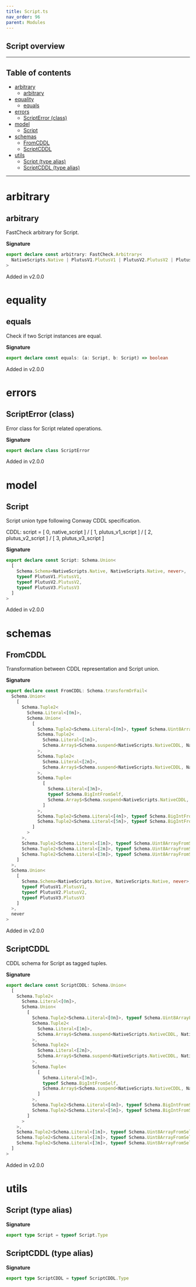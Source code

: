 ```yaml
---
title: Script.ts
nav_order: 96
parent: Modules
---
```


## Script overview

---

<h2 className="text-delta">Table of contents</h2>

- [arbitrary](#arbitrary)
  - [arbitrary](#arbitrary-1)
- [equality](#equality)
  - [equals](#equals)
- [errors](#errors)
  - [ScriptError (class)](#scripterror-class)
- [model](#model)
  - [Script](#script)
- [schemas](#schemas)
  - [FromCDDL](#fromcddl)
  - [ScriptCDDL](#scriptcddl)
- [utils](#utils)
  - [Script (type alias)](#script-type-alias)
  - [ScriptCDDL (type alias)](#scriptcddl-type-alias)

---

# arbitrary

## arbitrary

FastCheck arbitrary for Script.

**Signature**

```ts
export declare const arbitrary: FastCheck.Arbitrary<
  NativeScripts.Native | PlutusV1.PlutusV1 | PlutusV2.PlutusV2 | PlutusV3.PlutusV3
>
```

Added in v2.0.0

# equality

## equals

Check if two Script instances are equal.

**Signature**

```ts
export declare const equals: (a: Script, b: Script) => boolean
```

Added in v2.0.0

# errors

## ScriptError (class)

Error class for Script related operations.

**Signature**

```ts
export declare class ScriptError
```

Added in v2.0.0

# model

## Script

Script union type following Conway CDDL specification.

CDDL:
script =
[ 0, native_script ]
/ [ 1, plutus_v1_script ]
/ [ 2, plutus_v2_script ]
/ [ 3, plutus_v3_script ]

**Signature**

```ts
export declare const Script: Schema.Union<
  [
    Schema.Schema<NativeScripts.Native, NativeScripts.Native, never>,
    typeof PlutusV1.PlutusV1,
    typeof PlutusV2.PlutusV2,
    typeof PlutusV3.PlutusV3
  ]
>
```

Added in v2.0.0

# schemas

## FromCDDL

Transformation between CDDL representation and Script union.

**Signature**

```ts
export declare const FromCDDL: Schema.transformOrFail<
  Schema.Union<
    [
      Schema.Tuple2<
        Schema.Literal<[0n]>,
        Schema.Union<
          [
            Schema.Tuple2<Schema.Literal<[0n]>, typeof Schema.Uint8ArrayFromSelf>,
            Schema.Tuple2<
              Schema.Literal<[1n]>,
              Schema.Array$<Schema.suspend<NativeScripts.NativeCDDL, NativeScripts.NativeCDDL, never>>
            >,
            Schema.Tuple2<
              Schema.Literal<[2n]>,
              Schema.Array$<Schema.suspend<NativeScripts.NativeCDDL, NativeScripts.NativeCDDL, never>>
            >,
            Schema.Tuple<
              [
                Schema.Literal<[3n]>,
                typeof Schema.BigIntFromSelf,
                Schema.Array$<Schema.suspend<NativeScripts.NativeCDDL, NativeScripts.NativeCDDL, never>>
              ]
            >,
            Schema.Tuple2<Schema.Literal<[4n]>, typeof Schema.BigIntFromSelf>,
            Schema.Tuple2<Schema.Literal<[5n]>, typeof Schema.BigIntFromSelf>
          ]
        >
      >,
      Schema.Tuple2<Schema.Literal<[1n]>, typeof Schema.Uint8ArrayFromSelf>,
      Schema.Tuple2<Schema.Literal<[2n]>, typeof Schema.Uint8ArrayFromSelf>,
      Schema.Tuple2<Schema.Literal<[3n]>, typeof Schema.Uint8ArrayFromSelf>
    ]
  >,
  Schema.Union<
    [
      Schema.Schema<NativeScripts.Native, NativeScripts.Native, never>,
      typeof PlutusV1.PlutusV1,
      typeof PlutusV2.PlutusV2,
      typeof PlutusV3.PlutusV3
    ]
  >,
  never
>
```

Added in v2.0.0

## ScriptCDDL

CDDL schema for Script as tagged tuples.

**Signature**

```ts
export declare const ScriptCDDL: Schema.Union<
  [
    Schema.Tuple2<
      Schema.Literal<[0n]>,
      Schema.Union<
        [
          Schema.Tuple2<Schema.Literal<[0n]>, typeof Schema.Uint8ArrayFromSelf>,
          Schema.Tuple2<
            Schema.Literal<[1n]>,
            Schema.Array$<Schema.suspend<NativeScripts.NativeCDDL, NativeScripts.NativeCDDL, never>>
          >,
          Schema.Tuple2<
            Schema.Literal<[2n]>,
            Schema.Array$<Schema.suspend<NativeScripts.NativeCDDL, NativeScripts.NativeCDDL, never>>
          >,
          Schema.Tuple<
            [
              Schema.Literal<[3n]>,
              typeof Schema.BigIntFromSelf,
              Schema.Array$<Schema.suspend<NativeScripts.NativeCDDL, NativeScripts.NativeCDDL, never>>
            ]
          >,
          Schema.Tuple2<Schema.Literal<[4n]>, typeof Schema.BigIntFromSelf>,
          Schema.Tuple2<Schema.Literal<[5n]>, typeof Schema.BigIntFromSelf>
        ]
      >
    >,
    Schema.Tuple2<Schema.Literal<[1n]>, typeof Schema.Uint8ArrayFromSelf>,
    Schema.Tuple2<Schema.Literal<[2n]>, typeof Schema.Uint8ArrayFromSelf>,
    Schema.Tuple2<Schema.Literal<[3n]>, typeof Schema.Uint8ArrayFromSelf>
  ]
>
```

Added in v2.0.0

# utils

## Script (type alias)

**Signature**

```ts
export type Script = typeof Script.Type
```

## ScriptCDDL (type alias)

**Signature**

```ts
export type ScriptCDDL = typeof ScriptCDDL.Type
```
